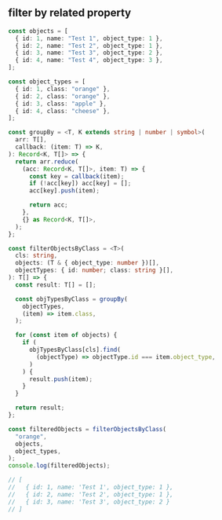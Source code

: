 
## filter by related property

```ts
const objects = [
  { id: 1, name: "Test 1", object_type: 1 },
  { id: 2, name: "Test 2", object_type: 1 },
  { id: 3, name: "Test 3", object_type: 2 },
  { id: 4, name: "Test 4", object_type: 3 },
];

const object_types = [
  { id: 1, class: "orange" },
  { id: 2, class: "orange" },
  { id: 3, class: "apple" },
  { id: 4, class: "cheese" },
];

const groupBy = <T, K extends string | number | symbol>(
  arr: T[],
  callback: (item: T) => K,
): Record<K, T[]> => {
  return arr.reduce(
    (acc: Record<K, T[]>, item: T) => {
      const key = callback(item);
      if (!acc[key]) acc[key] = [];
      acc[key].push(item);

      return acc;
    },
    {} as Record<K, T[]>,
  );
};

const filterObjectsByClass = <T>(
  cls: string,
  objects: (T & { object_type: number })[],
  objectTypes: { id: number; class: string }[],
): T[] => {
  const result: T[] = [];

  const objTypesByClass = groupBy(
    objectTypes,
    (item) => item.class,
  );

  for (const item of objects) {
    if (
      objTypesByClass[cls].find(
        (objectType) => objectType.id === item.object_type,
      )
    ) {
      result.push(item);
    }
  }

  return result;
};

const filteredObjects = filterObjectsByClass(
  "orange",
  objects,
  object_types,
);
console.log(filteredObjects);

// [
//   { id: 1, name: 'Test 1', object_type: 1 },
//   { id: 2, name: 'Test 2', object_type: 1 },
//   { id: 3, name: 'Test 3', object_type: 2 }
// ]
```
